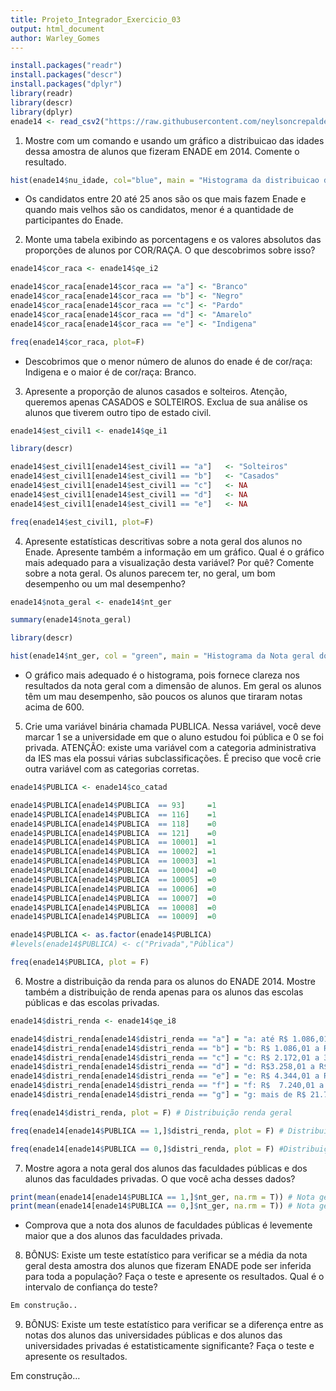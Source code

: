 ```yaml
---
title: Projeto_Integrador_Exercicio_03
output: html_document
author: Warley_Gomes
---
```


```r

install.packages("readr")
install.packages("descr")
install.packages("dplyr")
library(readr)
library(descr)
library(dplyr)
enade14 <- read_csv2("https://raw.githubusercontent.com/neylsoncrepalde/introducao_ao_r/master/dados/enade_2014_amostra.csv")

```
1) Mostre com um comando e usando um gráfico a distribuicao das idades dessa amostra de alunos que fizeram ENADE em 2014. Comente o resultado.

```r

hist(enade14$nu_idade, col="blue", main = "Histograma da distribuicao das idades dos candidatos do Enade")

```

 - Os candidatos entre 20 até 25 anos são os que mais fazem Enade e quando mais velhos são os candidatos, menor é a quantidade de participantes do Enade.

2) Monte uma tabela exibindo as porcentagens e os valores absolutos das proporções de alunos por COR/RAÇA. O que descobrimos sobre isso?

```r

enade14$cor_raca <- enade14$qe_i2 

enade14$cor_raca[enade14$cor_raca == "a"] <- "Branco" 
enade14$cor_raca[enade14$cor_raca == "b"] <- "Negro" 
enade14$cor_raca[enade14$cor_raca == "c"] <- "Pardo" 
enade14$cor_raca[enade14$cor_raca == "d"] <- "Amarelo" 
enade14$cor_raca[enade14$cor_raca == "e"] <- "Indigena"

freq(enade14$cor_raca, plot=F)

```
 - Descobrimos que o menor número de alunos do enade é de cor/raça: Indigena e o maior é de cor/raça: Branco.
3) Apresente a proporção de alunos casados e solteiros. Atenção, queremos apenas CASADOS e SOLTEIROS. Exclua de sua análise os alunos que tiverem outro tipo de estado civil.
```r

enade14$est_civil1 <- enade14$qe_i1

library(descr)

enade14$est_civil1[enade14$est_civil1 == "a"]   <- "Solteiros"
enade14$est_civil1[enade14$est_civil1 == "b"]   <- "Casados"
enade14$est_civil1[enade14$est_civil1 == "c"]   <- NA 
enade14$est_civil1[enade14$est_civil1 == "d"]   <- NA 
enade14$est_civil1[enade14$est_civil1 == "e"]   <- NA 

freq(enade14$est_civil1, plot=F) 

```
4) Apresente estatísticas descritivas sobre a nota geral dos alunos no Enade. Apresente também a informação em um gráfico. Qual é o gráfico mais adequado para a visualização desta variável? Por quê? Comente sobre a nota geral. Os alunos parecem ter, no geral, um bom desempenho ou um mal desempenho?
```r
enade14$nota_geral <- enade14$nt_ger

summary(enade14$nota_geral)

library(descr)

hist(enade14$nt_ger, col = "green", main = "Histograma da Nota geral dos alunos no Enade", xlab="Notas", ylab="Densidade",col.main="darkgray")
```
- O gráfico mais adequado é o histograma, pois fornece clareza nos resultados da nota geral com a dimensão de alunos.
Em geral os alunos têm um mau desempenho, são poucos os alunos que tiraram notas acima de 600.

5) Crie uma variável binária chamada PUBLICA. Nessa variável, você deve marcar 1 se a universidade em que o aluno estudou foi pública e 0 se foi privada. ATENÇÃO: existe uma variável com a categoria administrativa da IES mas ela possui várias subclassificações. É preciso que você crie outra variável com as categorias corretas.

```r

enade14$PUBLICA <- enade14$co_catad

enade14$PUBLICA[enade14$PUBLICA  == 93]     =1 
enade14$PUBLICA[enade14$PUBLICA  == 116]    =1
enade14$PUBLICA[enade14$PUBLICA  == 118]    =0
enade14$PUBLICA[enade14$PUBLICA  == 121]    =0
enade14$PUBLICA[enade14$PUBLICA  == 10001]  =1
enade14$PUBLICA[enade14$PUBLICA  == 10002]  =1
enade14$PUBLICA[enade14$PUBLICA  == 10003]  =1
enade14$PUBLICA[enade14$PUBLICA  == 10004]  =0
enade14$PUBLICA[enade14$PUBLICA  == 10005]  =0
enade14$PUBLICA[enade14$PUBLICA  == 10006]  =0
enade14$PUBLICA[enade14$PUBLICA  == 10007]  =0
enade14$PUBLICA[enade14$PUBLICA  == 10008]  =0
enade14$PUBLICA[enade14$PUBLICA  == 10009]  =0

enade14$PUBLICA <- as.factor(enade14$PUBLICA)
#levels(enade14$PUBLICA) <- c("Privada","Pública")

freq(enade14$PUBLICA, plot = F)

```
6) Mostre a distribuição da renda para os alunos do ENADE 2014. Mostre também a distribuição de renda apenas para os alunos das escolas públicas e das escolas privadas.
```r

enade14$distri_renda <- enade14$qe_i8

enade14$distri_renda[enade14$distri_renda == "a"] = "a: até R$ 1.086,01"
enade14$distri_renda[enade14$distri_renda == "b"] = "b: R$ 1.086,01 a R$ 2.172,00"
enade14$distri_renda[enade14$distri_renda == "c"] = "c: R$ 2.172,01 a 3.258,00"
enade14$distri_renda[enade14$distri_renda == "d"] = "d: R$3.258,01 a R$ 4.344,00"
enade14$distri_renda[enade14$distri_renda == "e"] = "e: R$ 4.344,01 a R$ 7.240,00)"
enade14$distri_renda[enade14$distri_renda == "f"] = "f: R$  7.240,01 a R$ 21.729,00"
enade14$distri_renda[enade14$distri_renda == "g"] = "g: mais de R$ 21.720,01"

freq(enade14$distri_renda, plot = F) # Distribuição renda geral

freq(enade14[enade14$PUBLICA == 1,]$distri_renda, plot = F) # Distribuição renda Pública

freq(enade14[enade14$PUBLICA == 0,]$distri_renda, plot = F) #Distribuição renda Privada

```
7) Mostre agora a nota geral dos alunos das faculdades públicas e dos alunos das faculdades privadas. O que você acha desses dados?
```r

print(mean(enade14[enade14$PUBLICA == 1,]$nt_ger, na.rm = T)) # Nota geral das faculdades públicas
print(mean(enade14[enade14$PUBLICA == 0,]$nt_ger, na.rm = T)) # Nota geral das faculdades privadas

```
- Comprova que a nota dos alunos de faculdades públicas é levemente maior que a dos alunos das faculdades privada.

8) BÔNUS: Existe um teste estatístico para verificar se a média da nota geral desta amostra dos alunos que fizeram ENADE pode ser inferida para toda a população? Faça o teste e apresente os resultados. Qual é o intervalo de confiança do teste?
```r

Em construção..

```
9) BÔNUS: Existe um teste estatístico para verificar se a diferença entre as notas dos alunos das universidades públicas e dos alunos das universidades privadas é estatisticamente significante? Faça o teste e apresente os resultados.
 
 
Em construção... 





